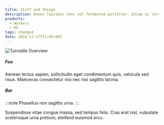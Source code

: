 ```yaml
---
title: Stuff and things
description: Donec faucibus nunc vel fermentum porttitor. Etiam ac lorem dui. Duis facilisis facilisis sem, vel malesuada ipsum feugiat in.
products: 
  - Workers
  - KV
tags: changed
date: 2024-11-27T11:00:00Z
---
```


![Turnstile Overview](~/assets/images/turnstile/turnstile-overview.png)

##### Foo

Aenean lectus sapien, sollicitudin eget condimentum quis, vehicula sed risus. Maecenas consectetur nisi nec nisi sagittis lacinia.

##### Bar

:::note
Phasellus non sagittis urna.
:::

Suspendisse vitae congue massa, sed tempus felis. Cras erat nisl, vulputate scelerisque urna pretium, eleifend euismod arcu.